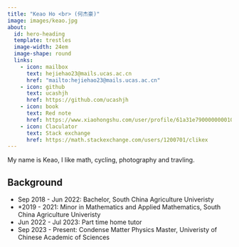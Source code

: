 ```yaml
---
title: "Keao Ho <br> (何杰豪)"
image: images/keao.jpg
about:
  id: hero-heading
  template: trestles
  image-width: 24em
  image-shape: round
  links:
    - icon: mailbox
      text: hejiehao23@mails.ucas.ac.cn
      href: "mailto:hejiehao23@mails.ucas.ac.cn"
    - icon: github
      text: ucashjh
      href: https://github.com/ucashjh
    - icon: book
      text: Red note
      href: https://www.xiaohongshu.com/user/profile/61a31e790000000010007c40
    - icon: Claculator
      text: Stack exchange
      href: https://math.stackexchange.com/users/1200701/clikex
---
```


::: {#hero-heading}

My name is Keao, I like math, cycling, photography and travling.


## Background

- Sep 2018 - Jun 2022: Bachelor, South China Agriculture Univeristy
- *2019 - 2021: Minor in Mathematics and Applied Mathematics, South China Agriculture Univeristy
- Jun 2022 - Jul 2023: Part time home tutor
- Sep 2023 - Present: Condense Matter Physics Master, Univeristy of Chinese Academic of Sciences

:::
